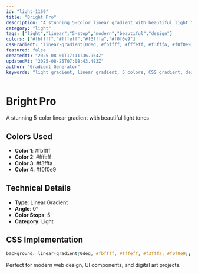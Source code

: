 ```yaml
---
id: "light-1169"
title: "Bright Pro"
description: "A stunning 5-color linear gradient with beautiful light tones"
category: "light"
tags: ["light","linear","5-stop","modern","beautiful","design"]
colors: ["#fbffff","#fffeff","#f3fffa","#f0f0e9"]
cssGradient: "linear-gradient(0deg, #fbffff, #fffeff, #f3fffa, #f0f0e9)"
featured: false
createdAt: "2025-08-01T17:11:36.954Z"
updatedAt: "2025-08-25T07:08:43.483Z"
author: "Gradient Generator"
keywords: "light gradient, linear gradient, 5 colors, CSS gradient, design, #fbffff, #fffeff, #f3fffa, #f0f0e9"
---
```


# Bright Pro

A stunning 5-color linear gradient with beautiful light tones

## Colors Used
- **Color 1**: #fbffff
- **Color 2**: #fffeff
- **Color 3**: #f3fffa
- **Color 4**: #f0f0e9

## Technical Details
- **Type**: Linear Gradient
- **Angle**: 0°
- **Color Stops**: 5
- **Category**: Light

## CSS Implementation
```css
background: linear-gradient(0deg, #fbffff, #fffeff, #f3fffa, #f0f0e9);
```

Perfect for modern web design, UI components, and digital art projects.
